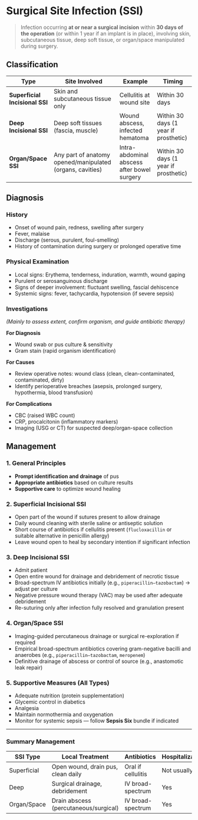 # Surgical Site Infection (SSI)

> Infection occurring **at or near a surgical incision** within **30 days of the operation** (or within 1 year if an implant is in place), involving skin, subcutaneous tissue, deep soft tissue, or organ/space manipulated during surgery.

## Classification

| Type                           | Site Involved                                             | Example                                     | Timing                                |
| ------------------------------ | --------------------------------------------------------- | ------------------------------------------- | ------------------------------------- |
| **Superficial Incisional SSI** | Skin and subcutaneous tissue only                         | Cellulitis at wound site                    | Within 30 days                        |
| **Deep Incisional SSI**        | Deep soft tissues (fascia, muscle)                        | Wound abscess, infected hematoma            | Within 30 days (1 year if prosthetic) |
| **Organ/Space SSI**            | Any part of anatomy opened/manipulated (organs, cavities) | Intra-abdominal abscess after bowel surgery | Within 30 days (1 year if prosthetic) |

## Diagnosis

### History

- Onset of wound pain, redness, swelling after surgery
- Fever, malaise
- Discharge (serous, purulent, foul-smelling)
- History of contamination during surgery or prolonged operative time

### Physical Examination

- Local signs: Erythema, tenderness, induration, warmth, wound gaping
- Purulent or serosanguinous discharge
- Signs of deeper involvement: fluctuant swelling, fascial dehiscence
- Systemic signs: fever, tachycardia, hypotension (if severe sepsis)

### Investigations

_(Mainly to assess extent, confirm organism, and guide antibiotic therapy)_

**For Diagnosis**

- Wound swab or pus culture & sensitivity
- Gram stain (rapid organism identification)

**For Causes**

- Review operative notes: wound class (clean, clean-contaminated, contaminated, dirty)
- Identify perioperative breaches (asepsis, prolonged surgery, hypothermia, blood transfusion)

**For Complications**

- CBC (raised WBC count)
- CRP, procalcitonin (inflammatory markers)
- Imaging (USG or CT) for suspected deep/organ-space collection

## Management

### 1. General Principles

- **Prompt identification and drainage** of pus
- **Appropriate antibiotics** based on culture results
- **Supportive care** to optimize wound healing

### 2. Superficial Incisional SSI

- Open part of the wound if sutures present to allow drainage
- Daily wound cleaning with sterile saline or antiseptic solution
- Short course of antibiotics if cellulitis present (`flucloxacillin` or suitable alternative in penicillin allergy)
- Leave wound open to heal by secondary intention if significant infection

### 3. Deep Incisional SSI

- Admit patient
- Open entire wound for drainage and debridement of necrotic tissue
- Broad-spectrum IV antibiotics initially (e.g., `piperacillin–tazobactam`) → adjust per culture
- Negative pressure wound therapy (VAC) may be used after adequate debridement
- Re-suturing only after infection fully resolved and granulation present

### 4. Organ/Space SSI

- Imaging-guided percutaneous drainage or surgical re-exploration if required
- Empirical broad-spectrum antibiotics covering gram-negative bacilli and anaerobes (e.g., `piperacillin–tazobactam`, `meropenem`)
- Definitive drainage of abscess or control of source (e.g., anastomotic leak repair)

### 5. Supportive Measures (All Types)

- Adequate nutrition (protein supplementation)
- Glycemic control in diabetics
- Analgesia
- Maintain normothermia and oxygenation
- Monitor for systemic sepsis — follow **Sepsis Six** bundle if indicated

---

### Summary Management

| SSI Type    | Local Treatment                       | Antibiotics        | Hospitalization |
| ----------- | ------------------------------------- | ------------------ | --------------- |
| Superficial | Open wound, drain pus, clean daily    | Oral if cellulitis | Not usually     |
| Deep        | Surgical drainage, debridement        | IV broad-spectrum  | Yes             |
| Organ/Space | Drain abscess (percutaneous/surgical) | IV broad-spectrum  | Yes             |
